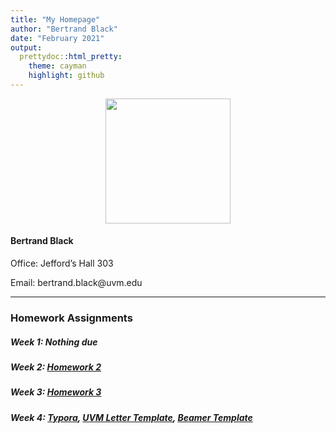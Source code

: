 ```yaml
---
title: "My Homepage"
author: "Bertrand Black"
date: "February 2021"
output:
  prettydoc::html_pretty:
    theme: cayman
    highlight: github
---
```

<p align="center">
<img src="biophoto.jpg" width = "200" height ="200" />
<p align="center">

#### Bertrand Black
Office: Jefford's Hall 303

Email: bertrand.black@uvm.edu

---
### Homework Assignments

##### Week 1: Nothing due

##### Week 2: [Homework 2](HW2.html) 

##### Week 3: [Homework 3](HW3.html) 

##### Week 4: [Typora](HW4.html), [UVM Letter Template](BKB_UVM_Letter_TEMPLATE.pdf), [Beamer Template](01_Beamer_Template.pdf) 
 

